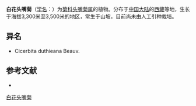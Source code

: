 {{Speciesbox
| name = 白花头嘴菊
| status = 
| status_system = 
| image = 
| genus = Cephalorrhynchus
| species = albiflorus
| authority = Shih in Act.
}}

'''白花头嘴菊'''（[[学名|学名]]：{{lang|la|''Cephalorrhynchus albiflorus''}}）为[[菊科|菊科]][[头嘴菊属|头嘴菊属]]的植物。分布于[[中国大陆|中国大陆]]的[[西藏|西藏]]等地，生长于海拔3,300米至3,500米的地区，常生于山坡，目前尚未由人工引种栽培。

== 异名 ==
* Cicerbita duthieana Beauv.

== 参考文献 ==
<div class="references-small">
* {{cite web| url =http://www.bioinfo.cn/db05/KmzwSpecies.php?action=view&id=4217| title =白花头嘴菊| work =《中国高等植物数据库全库》| publisher =中国科学院微生物研究所| author =昆明植物研究所| accessdate =2009-02-25| deadurl =yes| archiveurl =https://web.archive.org/web/20160305033716/http://www.bioinfo.cn/db05/KmzwSpecies.php?action=view&id=4217| archivedate =2016-03-05}}
</div>
{{Taxonbar|from=Q15230987}}

[[Category:头嘴菊属|白花头嘴菊]]


{{植物小作品}}